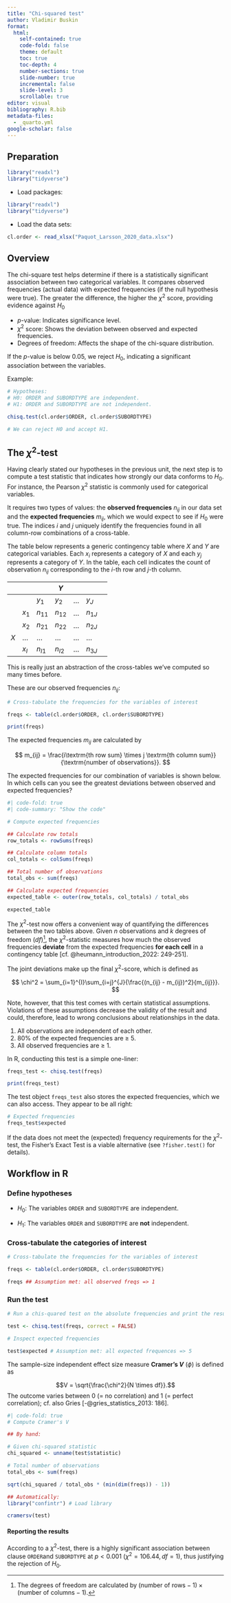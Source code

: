 ```yaml
---
title: "Chi-squared test"
author: Vladimir Buskin
format:
  html:
    self-contained: true
    code-fold: false
    theme: default
    toc: true
    toc-depth: 4
    number-sections: true
    slide-number: true
    incremental: false
    slide-level: 3
    scrollable: true
editor: visual
bibliography: R.bib
metadata-files:
  - _quarto.yml
google-scholar: false
---
```


## Preparation

```r
library("readxl")
library("tidyverse")
```

-   Load packages:

```r
library("readxl")
library("tidyverse")
```

-   Load the data sets:

```r

cl.order <- read_xlsx("Paquot_Larsson_2020_data.xlsx")

```

## Overview

::: {.callout-note collapse="true" title="This unit in a nutshell"}
The chi-square test helps determine if there is a statistically
significant association between two categorical variables. It compares
observed frequencies (actual data) with expected frequencies (if the
null hypothesis were true). The greater the difference, the higher the
$\chi^2$ score, providing evidence against $H_0$

-   $p$-value: Indicates significance level.
-   $\chi^2$ score: Shows the deviation between observed and expected
    frequencies.
-   Degrees of freedom: Affects the shape of the chi-square
    distribution.

If the $p$-value is below 0.05, we reject $H_0$, indicating a
significant association between the variables.

Example:

```r
# Hypotheses:
# H0: ORDER and SUBORDTYPE are independent.
# H1: ORDER and SUBORDTYPE are not independent.

chisq.test(cl.order$ORDER, cl.order$SUBORDTYPE)

# We can reject H0 and accept H1.
```
:::

## The $\chi^2$-test

Having clearly stated our hypotheses in the previous unit, the next step
is to compute a test statistic that indicates how strongly our data
conforms to $H_0$. For instance, the Pearson $\chi^2$ statistic is
commonly used for categorical variables.

It requires two types of values: the **observed frequencies** $n_{ij}$
in our data set and the **expected frequencies** $m_{ij}$, which we
would expect to see if $H_0$ were true. The indices $i$ and $j$ uniquely
identify the frequencies found in all column-row combinations of a
cross-table.

::: {.callout-note collapse="true" title="Mathematical details: The structure of a contingency table"}
The table below represents a generic contingency table where $X$ and $Y$
are categorical variables. Each $x_i$ represents a category of $X$ and
each $y_j$ represents a category of $Y$. In the table, each cell
indicates the count of observation $n_{ij}$ corresponding to the $i$-th
row and $j$-th column.

|     |       |          | $Y$      |     |          |     |
|-----|-------|----------|----------|-----|----------|-----|
|     |       | $y_1$    | $y_2$    | ... | $y_J$    |     |
|     | $x_1$ | $n_{11}$ | $n_{12}$ | ... | $n_{1J}$ |     |
|     | $x_2$ | $n_{21}$ | $n_{22}$ | ... | $n_{2J}$ |     |
| $X$ | ...   | ...      | ...      | ... | ...      |     |
|     | $x_I$ | $n_{I1}$ | $n_{I2}$ | ... | $n_{3J}$ |     |

This is really just an abstraction of the cross-tables we've computed so
many times before.
:::

These are our observed frequencies $n_{ij}$:

```r
# Cross-tabulate the frequencies for the variables of interest

freqs <- table(cl.order$ORDER, cl.order$SUBORDTYPE)

print(freqs)

```

The expected frequencies $m_{ij}$ are calculated by

$$
m_{ij} = \frac{i\textrm{th row sum} \times j \textrm{th column sum}}{\textrm{number of observations}}.
$$

The expected frequencies for our combination of variables is shown
below. In which cells can you see the greatest deviations between
observed and expected frequencies?

```r
#| code-fold: true
#| code-summary: "Show the code"

# Compute expected frequencies

## Calculate row totals
row_totals <- rowSums(freqs)

## Calculate column totals
col_totals <- colSums(freqs)

## Total number of observations
total_obs <- sum(freqs)

## Calculate expected frequencies
expected_table <- outer(row_totals, col_totals) / total_obs

expected_table
```

The $\chi^2$-test now offers a convenient way of quantifying the
differences between the two tables above. Given $n$ observations and $k$
degrees of freedom ($df$)[^chi_square_test-1], the $\chi^2$-statistic
measures how much the observed frequencies **deviate** from the expected
frequencies **for each cell** in a contingency table [cf.
@heumann_introduction_2022: 249-251].

[^chi_square_test-1]: The degrees of freedom are calculated by
    $(\textrm{number of rows} -1) \times (\textrm{number of columns} - 1)$.

::: {.callout-note collapse="true" title="Mathematical details: Formal definition of the chi-square test"}
The joint deviations make up the final $\chi^2$-score, which is defined
as

$$
\chi^2 = \sum_{i=1}^{I}\sum_{i=j}^{J}{\frac{(n_{ij} - m_{ij})^2}{m_{ij}}}.
$$
:::

Note, however, that this test comes with certain statistical
assumptions. Violations of these assumptions decrease the validity of
the result and could, therefore, lead to wrong conclusions about
relationships in the data.

1.  All observations are independent of each other.
2.  80% of the expected frequencies are $\geq$ 5.
3.  All observed frequencies are $\geq$ 1.

In R, conducting this test is a simple one-liner:

```r
freqs_test <- chisq.test(freqs)

print(freqs_test)
```

The test object `freqs_test` also stores the expected frequencies, which
we can also access. They appear to be all right:

```r
# Expected frequencies
freqs_test$expected
```

::: callout-important
If the data does not meet the (expected) frequency requirements for the
$\chi^2$-test, the Fisher's Exact Test is a viable alternative (see
`?fisher.test()` for details).
:::

## Workflow in R

### Define hypotheses

-   $H_0:$ The variables `ORDER` and `SUBORDTYPE` are independent.

-   $H_1:$ The variables `ORDER` and `SUBORDTYPE` are **not**
    independent.

### Cross-tabulate the categories of interest

```r
# Cross-tabulate the frequencies for the variables of interest

freqs <- table(cl.order$ORDER, cl.order$SUBORDTYPE)

freqs ## Assumption met: all observed freqs => 1
```

### Run the test

```r
# Run a chis-quared test on the absolute frequencies and print the results

test <- chisq.test(freqs, correct = FALSE)

# Inspect expected frequencies

test$expected # Assumption met: all expected frequences => 5

```

::: {.callout-tip collapse="true" title="Advanced: Effect size"}
The sample-size independent effect size measure **Cramer's *V***
($\phi$) is defined as

$$V = \sqrt{\frac{\chi^2}{N \times df}}.$$ The outcome varies between
$0$ (= no correlation) and $1$ (= perfect correlation); cf. also Gries
[-@gries_statistics_2013: 186].

```r
#| code-fold: true
# Compute Cramer's V

## By hand:

# Given chi-squared statistic
chi_squared <- unname(test$statistic)

# Total number of observations
total_obs <- sum(freqs)

sqrt(chi_squared / total_obs * (min(dim(freqs)) - 1))

## Automatically:
library("confintr") # Load library

cramersv(test)
```
:::

#### Reporting the results

According to a $\chi^2$-test, there is a highly significant association
between clause `ORDER`and `SUBORDTYPE` at $p < 0.001$
($\chi^2 = 106.44, df = 1$), thus justifying the rejection of $H_0$.
